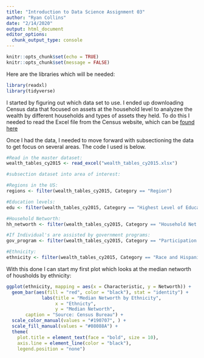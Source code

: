 ```yaml
---
title: "Introduction to Data Science Assignment 03"
author: "Ryan Collins"
date: "2/14/2020"
output: html_document
editor_options: 
  chunk_output_type: console
---
```


```r
knitr::opts_chunk$set(echo = TRUE)
knitr::opts_chunk$set(message = FALSE)
```

Here are the libraries which will be needed:

```r
library(readxl)
library(tidyverse)
```

I started by figuring out which data set to use. I ended up downloading Census data that focused on assets at the household level to analyzee the wealth by different households and types of assets they held. To do this I needed to read the Excel file from the Census website, which can be [found here](https://www.census.gov/data/tables/2015/demo/wealth/wealth-asset-ownership.html)

Once I had the data, I needed to move forward with subsectioning the data to get focus on several areas. The code I used is below.

```r
#Read in the master dataset:
wealth_tables_cy2015 <- read_excel("wealth_tables_cy2015.xlsx")

```

```r
#subsection dataset into area of interest:

#Regions in the US:
regions <- filter(wealth_tables_cy2015, Category == "Region")

#Education levels:
edu <- filter(wealth_tables_cy2015, Category == "Highest Level of Educational Attainment in the Household")	

#Household Networth:
hh_networth <- filter(wealth_tables_cy2015, Category == "Household Net Worth")

#If Individual's are assisted by government programs:
gov_program <- filter(wealth_tables_cy2015, Category == "Participation in Government Programs")

#Ethnicity:
ethnicity <- filter(wealth_tables_cy2015, Category == "Race and Hispanic Origin of Householder")

```

With this done I can start my first plot which looks at the median networth of housholds by ethnicity:

```r
ggplot(ethnicity, mapping = aes(x = Characteristic, y = Networth)) +
  geom_bar(aes(fill = "red", color = "black"), stat = "identity") + 
             labs(title = "Median Networth by Ethnicity",
                  x = "Ethnicty",
                  y = "Median Networth",
       caption = "Source: Census Bureau") +
  scale_color_manual(values = "#190707", ) +
  scale_fill_manual(values = "#08088A") + 
  theme(
    plot.title = element_text(face = "bold", size = 10),
    axis.line = element_line(color = "black"),
    legend.position = "none")

```
